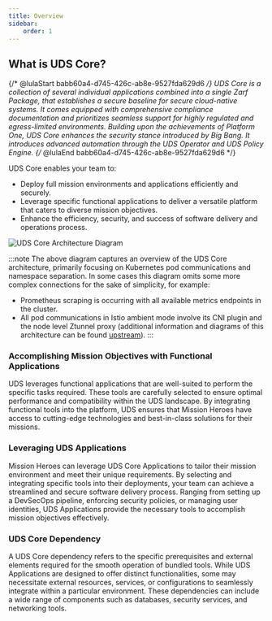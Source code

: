 ```yaml
---
title: Overview
sidebar:
    order: 1
---
```


## What is UDS Core?

{/* @lulaStart babb60a4-d745-426c-ab8e-9527fda629d6 */}
UDS Core is a collection of several individual applications combined into a single Zarf Package, that establishes a secure baseline for secure cloud-native systems. It comes equipped with comprehensive compliance documentation and prioritizes seamless support for highly regulated and egress-limited environments. Building upon the achievements of Platform One, UDS Core enhances the security stance introduced by Big Bang. It introduces advanced automation through the UDS Operator and UDS Policy Engine.
{/* @lulaEnd babb60a4-d745-426c-ab8e-9527fda629d6 */}

UDS Core enables your team to:

- Deploy full mission environments and applications efficiently and securely.
- Leverage specific functional applications to deliver a versatile platform that caters to diverse mission objectives.
- Enhance the efficiency, security, and success of software delivery and operations process.

<LikeC4View viewId="index" />

![UDS Core Architecture Diagram](https://github.com/defenseunicorns/uds-core/blob/main/docs/.images/diagrams/uds-core-arch-overview.svg?raw=true)

:::note
The above diagram captures an overview of the UDS Core architecture, primarily focusing on Kubernetes pod communications and namespace separation. In some cases this diagram omits some more complex connections for the sake of simplicity, for example:
- Prometheus scraping is occurring with all available metrics endpoints in the cluster.
- All pod communications in Istio ambient mode involve its CNI plugin and the node level Ztunnel proxy (additional information and diagrams of this architecture can be found [upstream](https://istio.io/latest/docs/ambient/architecture/)).
:::

### Accomplishing Mission Objectives with Functional Applications

UDS leverages functional applications that are well-suited to perform the specific tasks required. These tools are carefully selected to ensure optimal performance and compatibility within the UDS landscape. By integrating functional tools into the platform, UDS ensures that Mission Heroes have access to cutting-edge technologies and best-in-class solutions for their missions.

### Leveraging UDS Applications

Mission Heroes can leverage UDS Core Applications to tailor their mission environment and meet their unique requirements. By selecting and integrating specific tools into their deployments, your team can achieve a streamlined and secure software delivery process. Ranging from setting up a DevSecOps pipeline, enforcing security policies, or managing user identities, UDS Applications provide the necessary tools to accomplish mission objectives effectively.

### UDS Core Dependency

A UDS Core dependency refers to the specific prerequisites and external elements required for the smooth operation of bundled tools. While UDS Applications are designed to offer distinct functionalities, some may necessitate external resources, services, or configurations to seamlessly integrate within a particular environment. These dependencies can include a wide range of components such as databases, security services, and networking tools.
